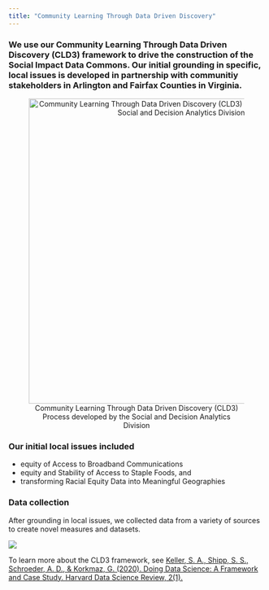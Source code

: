 ```yaml
---
title: "Community Learning Through Data Driven Discovery"
---
```


### We use our **Community Learning Through Data Driven Discovery (CLD3)** framework to drive the construction of the Social Impact Data Commons. Our initial grounding in **specific, local issues** is developed in partnership with communitiy stakeholders in Arlington and Fairfax Counties in Virginia.

<center>![Community Learning Through Data Driven Discovery (CLD3) Process developed by the Social and Decision Analytics Division](img/process-cld3.png){width="600px"} </center>

### Our initial local issues included

* equity of Access to Broadband Communications
* equity and Stability of Access to Staple Foods, and
* transforming Racial Equity Data into Meaningful Geographies

### Data collection

After grounding in local issues, we collected data from a variety of sources to create novel measures and datasets. 

![](img/data-collection.png)

<!---
Local questions driving dataset creation
Arlington and Fairfax counties. 

Links to CLD3 article.

A Data Commons allows multiple audiences to explore issues relevant to their communities.

 (in geographies they want, measuring what they want).




CLD3? Data Science framework?

### Key features

* Data sources, collected and created
* Maps reflecting multiple geographies
* Composite metrics
* Navigation and capability to statistically explore the data
* Data download via web or API 
* Metadata

--->

To learn more about the CLD3 framework, see [Keller, S. A., Shipp, S. S., Schroeder, A. D., & Korkmaz, G. (2020). Doing Data Science: A Framework and Case Study. Harvard Data Science Review, 2(1).](https://hdsr.mitpress.mit.edu/pub/hnptx6lq/release/10)

